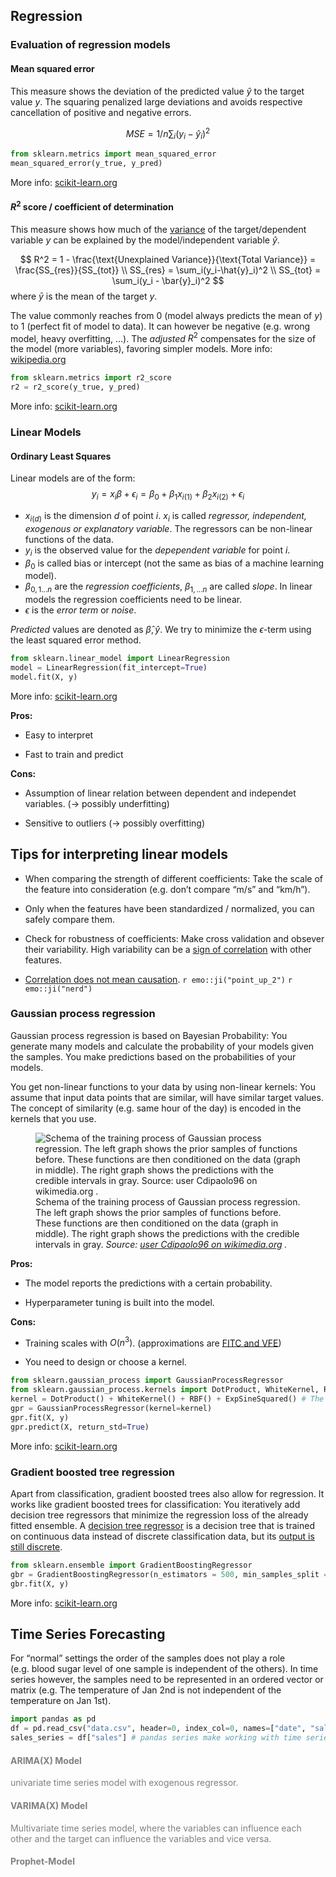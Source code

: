 ## Regression

<!-- Look at this https://scikit-learn.org/stable/auto_examples/inspection/plot_linear_model_coefficient_interpretation.html#sphx-glr-auto-examples-inspection-plot-linear-model-coefficient-interpretation-py -->

### Evaluation of regression models {#eval-reg}

#### Mean squared error

This measure shows the deviation of the predicted value $\hat{y}$ to the target value $y$. The squaring penalized large deviations and avoids respective cancellation of positive and negative errors.

$$ MSE = 1/n \sum_i (y_i - \hat{y}_i)^2$$

``` python
from sklearn.metrics import mean_squared_error
mean_squared_error(y_true, y_pred)
```

More info: [scikit-learn.org](https://scikit-learn.org/stable/modules/generated/sklearn.metrics.mean_squared_error.html#sklearn.metrics.mean_squared_error)

#### $R^2$ score / coefficient of determination

This measure shows how much of the [variance](#dist_prop) of the target/dependent variable $y$ can be explained by the model/independent variable $\hat{y}$.

$$ 
R^2 = 1 - \frac{\text{Unexplained Variance}}{\text{Total Variance}} = \frac{SS_{res}}{SS_{tot}} \\
SS_{res} = \sum_i(y_i-\hat{y}_i)^2 \\
SS_{tot} = \sum_i(y_i - \bar{y}_i)^2
$$ where $\bar{y}$ is the mean of the target $y$.

The value commonly reaches from 0 (model always predicts the mean of $y$) to 1 (perfect fit of model to data). It can however be negative (e.g. wrong model, heavy overfitting, ...). The *adjusted* $R^2$ compensates for the size of the model (more variables), favoring simpler models. More info: [wikipedia.org](https://en.wikipedia.org/wiki/Coefficient_of_determination)

``` python
from sklearn.metrics import r2_score
r2 = r2_score(y_true, y_pred)
```

More info: [scikit-learn.org](https://scikit-learn.org/stable/modules/generated/sklearn.metrics.r2_score.html#sklearn.metrics.r2_score)

<!-- #### Visual tools -->

### Linear Models

#### Ordinary Least Squares

Linear models are of the form: $$y_i = x_i \beta + \epsilon_i = \beta_0 + \beta_1 x_{i(1)} + \beta_2 x_{i(2)} + \epsilon_i$$

-   $x_{i(d)}$ is the dimension $d$ of point $i$. $x_i$ is called *regressor, independent, exogenous or explanatory variable*. The regressors can be non-linear functions of the data.
-   $y_i$ is the observed value for the *depependent variable* for point $i$.
-   $\beta_0$ is called bias or intercept (not the same as bias of a machine learning model).
-   $\beta_{0, 1...n}$ are the *regression coefficients*, $\beta_{1,...n}$ are called *slope*. In linear models the regression coefficients need to be linear.
-   $\epsilon$ is the *error term* or *noise*.

*Predicted* values are denoted as $\hat{\beta}, \hat{y}$. We try to minimize the $\epsilon$-term using the least squared error method.

``` python
from sklearn.linear_model import LinearRegression
model = LinearRegression(fit_intercept=True)
model.fit(X, y)
```

More info: [scikit-learn.org]()

**Pros:**

-   Easy to interpret

-   Fast to train and predict

**Cons:**

-   Assumption of linear relation between dependent and independet variables. (-\> possibly underfitting)

-   Sensitive to outliers (-\> possibly overfitting)

::: {.callout-tip collapse="true"}
## Tips for interpreting linear models

-   When comparing the strength of different coefficients: Take the scale of the feature into consideration (e.g. don't compare "m/s" and "km/h").

-   Only when the features have been standardized / normalized, you can safely compare them.

-   Check for robustness of coefficients: Make cross validation and obsever their variability. High variability can be a [sign of correlation](https://scikit-learn.org/stable/auto_examples/inspection/plot_linear_model_coefficient_interpretation.html#the-problem-of-correlated-variables) with other features.

-   [Correlation does not mean causation](https://en.wikipedia.org/wiki/Correlation_does_not_imply_causation). `r emo::ji("point_up_2")` `r emo::ji("nerd")`
:::

<font color="grey">

```{=html}
<!--
#### Lasso regression

#### Ridge regression

##### Kernel ridge regression

#### Bayesian regression

#### ANOVA
-->
```
</font>

### Gaussian process regression

Gaussian process regression is based on Bayesian Probability: You generate many models and calculate the probability of your models given the samples. You make predictions based on the probabilities of your models.

You get non-linear functions to your data by using non-linear kernels: You assume that input data points that are similar, will have similar target values. The concept of similarity (e.g. same hour of the day) is encoded in the kernels that you use.

![Schema of the training process of Gaussian process regression. The left graph shows the prior samples of functions before. These functions are then conditioned on the data (graph in middle). The right graph shows the predictions with the credible intervals in gray. *Source: [user Cdipaolo96 on wikimedia.org](https://commons.wikimedia.org/wiki/File:Gaussian_Process_Regression.png) .*](/figures/Gaussian_Process_Regression.png)

**Pros:**

-   The model reports the predictions with a certain probability.

-   Hyperparameter tuning is built into the model.

**Cons:**

-   Training scales with $O(n^3)$. (approximations are [FITC and VFE](https://bwengals.github.io/fitc-and-vfe.html))

-   You need to design or choose a kernel.

``` python
from sklearn.gaussian_process import GaussianProcessRegressor
from sklearn.gaussian_process.kernels import DotProduct, WhiteKernel, RBF, ExpSineSquared
kernel = DotProduct() + WhiteKernel() + RBF() + ExpSineSquared() # The kernel hyperparameters are tuned by the model
gpr = GaussianProcessRegressor(kernel=kernel)
gpr.fit(X, y)
gpr.predict(X, return_std=True)
```

More info: [scikit-learn.org](https://scikit-learn.org/stable/modules/generated/sklearn.gaussian_process.GaussianProcessRegressor.html)\

### Gradient boosted tree regression

Apart from classification, gradient boosted trees also allow for regression. It works like gradient boosted trees for classification: You iteratively add decision tree regressors that minimize the regression loss of the already fitted ensemble. A [decision tree regressor](https://scikit-learn.org/stable/auto_examples/tree/plot_tree_regression.html) is a decision tree that is trained on continuous data instead of discrete classification data, but its [output is still discrete](https://medium.com/analytics-vidhya/regression-trees-decision-tree-for-regression-machine-learning-e4d7525d8047).

``` python
from sklearn.ensemble import GradientBoostingRegressor
gbr = GradientBoostingRegressor(n_estimators = 500, min_samples_split =5, max_depth = 4, max_features="sqrt", n_iter_no_change=15)
gbr.fit(X, y)
```

More info: [scikit-learn.org](https://scikit-learn.org/stable/modules/generated/sklearn.ensemble.GradientBoostingRegressor.html)\

## Time Series Forecasting

For "normal" settings the order of the samples does not play a role (e.g. blood sugar level of one sample is independent of the others). In time series however, the samples need to be represented in an ordered vector or matrix (e.g. The temperature of Jan 2nd is not independent of the temperature on Jan 1st).

``` python
import pandas as pd
df = pd.read_csv("data.csv", header=0, index_col=0, names=["date", "sales"])
sales_series = df["sales"] # pandas series make working with time series easier 
```

<font color="grey">

#### ARIMA(X) Model

univariate time series model with exogenous regressor.

#### VARIMA(X) Model

Multivariate time series model, where the variables can influence each other and the target can influence the variables and vice versa.

#### Prophet-Model

```{=html}
<!-- Explain Prophet model from Facebook. Source:
<https://otexts.com/fpp3/prophet.html> -->
```
</font>
